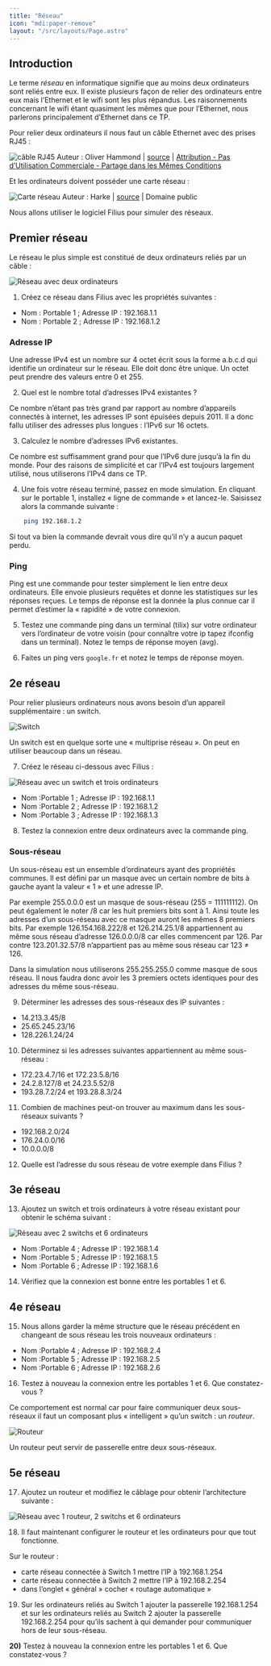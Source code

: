 ```yaml
---
title: "Réseau"
icon: "mdi:paper-remove"
layout: "/src/layouts/Page.astro"
---
```


## Introduction

Le terme _réseau_ en informatique signifie que au moins deux ordinateurs sont
reliés entre eux. Il existe plusieurs façon de relier des ordinateurs entre
eux mais l’Ethernet et le wifi sont les plus répandus. Les raisonnements
concernant le wifi étant quasiment les mêmes que pour l’Ethernet, nous
parlerons principalement d’Ethernet dans ce TP.

Pour relier deux ordinateurs il nous faut un câble Ethernet avec des prises
RJ45 :

![câble RJ45](/cours/rj45.jpg) Auteur : Oliver Hammond | [source](https://www.flickr.com/photos/olivander/76685908/) | [Attribution - Pas d’Utilisation Commerciale - Partage dans les Mêmes Conditions](https://creativecommons.org/licenses/by-nc-sa/2.0/)

Et les ordinateurs doivent posséder une carte réseau :

![Carte réseau](/cours/carte.jpg) Auteur : Harke | [source](https://commons.wikimedia.org/wiki/File:GB_Network_PCI_Card.jpg) | Domaine public

Nous allons utiliser le logiciel Filius pour simuler des réseaux.

## Premier réseau

Le réseau le plus simple est constitué de deux ordinateurs reliés par un câble
:

![Réseau avec deux ordinateurs](/cours/reseau1.png)

1. Créez ce réseau dans Filius avec les propriétés suivantes :

  - Nom : Portable 1 ; Adresse IP : 192.168.1.1
  - Nom : Portable 2 ; Adresse IP : 192.168.1.2

### Adresse IP

Une adresse IPv4 est un nombre sur 4 octet écrit sous la forme a.b.c.d qui
identifie un ordinateur sur le réseau. Elle doit donc être unique. Un octet
peut prendre des valeurs entre 0 et 255.

2. Quel est le nombre total d’adresses IPv4 existantes ?

Ce nombre n’étant pas très grand par rapport au nombre d’appareils connectés à
internet, les adresses IP sont épuisées depuis 2011. Il a donc fallu utiliser
des adresses plus longues : l’IPv6 sur 16 octets.

3. Calculez le nombre d’adresses IPv6 existantes.

Ce nombre est suffisamment grand pour que l’IPv6 dure jusqu’à la fin du monde.
Pour des raisons de simplicité et car l’IPv4 est toujours largement utilisé,
nous utiliserons l’IPv4 dans ce TP.

4. Une fois votre réseau terminé, passez en mode simulation. En cliquant
sur le portable 1, installez « ligne de commande » et lancez-le. Saisissez
alors la commande suivante :

```bash
    ping 192.168.1.2
```

Si tout va bien la commande devrait vous dire qu’il n’y a aucun paquet perdu.

### Ping

Ping est une commande pour tester simplement le lien entre deux ordinateurs.
Elle envoie plusieurs requêtes et donne les statistiques sur les réponses
reçues. Le temps de réponse est la donnée la plus connue car il permet
d’estimer la « rapidité » de votre connexion.

5. Testez une commande ping dans un terminal (tilix) sur votre ordinateur
vers l’ordinateur de votre voisin (pour connaître votre ip tapez ifconfig dans
un terminal).  Notez le temps de réponse moyen (avg).

6. Faites un ping vers `google.fr` et notez le temps de réponse moyen.

## 2e réseau

Pour relier plusieurs ordinateurs nous avons besoin d’un appareil
supplémentaire : un switch.

![Switch](/cours/switch.jpg)

Un switch est en quelque sorte une « multiprise réseau ». On peut en utiliser
beaucoup dans un réseau.

7. Créez le réseau ci-dessous avec Filius :

![Réseau avec un switch et trois ordinateurs](/cours/reseau2.png)

  - Nom :Portable 1 ; Adresse IP : 192.168.1.1
  - Nom :Portable 2 ; Adresse IP : 192.168.1.2
  - Nom :Portable 3 ; Adresse IP : 192.168.1.3

8. Testez la connexion entre deux ordinateurs avec la commande ping.

### Sous-réseau

Un sous-réseau est un ensemble d’ordinateurs ayant des propriétés communes. Il
est défini par un masque avec un certain nombre de bits à gauche ayant la
valeur « 1 » et une adresse IP.

Par exemple 255.0.0.0 est un masque de sous-réseau (255 = 111111112). On peut
également le noter /8 car les huit premiers bits sont à 1. Ainsi toute les
adresses d’un sous-réseau avec ce masque auront les mêmes 8 premiers bits. Par
exemple 126.154.168.222/8 et 126.214.25.1/8 appartiennent au même sous réseau
d’adresse 126.0.0.0/8 car elles commencent par 126. Par contre 123.201.32.57/8
n’appartient pas au même sous réseau car 123 ≠ 126.

Dans la simulation nous utiliserons 255.255.255.0 comme masque de sous réseau.
Il nous faudra donc avoir les 3 premiers octets identiques pour des adresses
du même sous-réseau.

9. Déterminer les adresses des sous-réseaux des IP suivantes :

  - 14.213.3.45/8
  - 25.65.245.23/16
  - 128.226.1.24/24

10. Déterminez si les adresses suivantes appartiennent au même sous-réseau
:

  - 172.23.4.7/16 et 172.23.5.8/16
  - 24.2.8.127/8 et 24.23.5.52/8
  - 193.28.7.2/24 et 193.28.8.3/24

11. Combien de machines peut-on trouver au maximum dans les sous-réseaux
suivants ?

  - 192.168.2.0/24
  - 176.24.0.0/16
  - 10.0.0.0/8

12. Quelle est l’adresse du sous réseau de votre exemple dans Filius ?

## 3e réseau

13. Ajoutez un switch et trois ordinateurs à votre réseau existant pour
obtenir le schéma suivant :

![Réseau avec 2 switchs et 6 ordinateurs](/cours/reseau3.png)

  - Nom :Portable 4 ; Adresse IP : 192.168.1.4
  - Nom :Portable 5 ; Adresse IP : 192.168.1.5
  - Nom :Portable 6 ; Adresse IP : 192.168.1.6 

14. Vérifiez que la connexion est bonne entre les portables 1 et 6.

## 4e réseau

15. Nous allons garder la même structure que le réseau précédent en
changeant de sous réseau les trois nouveaux ordinateurs :

  - Nom :Portable 4 ; Adresse IP : 192.168.2.4
  - Nom :Portable 5 ; Adresse IP : 192.168.2.5
  - Nom :Portable 6 ; Adresse IP : 192.168.2.6

16. Testez à nouveau la connexion entre les portables 1 et 6. Que
constatez-vous ?

Ce comportement est normal car pour faire communiquer deux sous-réseaux il
faut un composant plus « intelligent » qu’un switch : un _routeur_.

![Routeur](/cours/routeur.jpg)

Un routeur peut servir de passerelle entre deux sous-réseaux.

## 5e réseau

17. Ajoutez un routeur et modifiez le câblage pour obtenir l’architecture
suivante :

![Réseau avec 1 routeur, 2 switchs et 6 ordinateurs](/cours/reseau4.png)

18. Il faut maintenant configurer le routeur et les ordinateurs pour que
tout fonctionne.

Sur le routeur :

  - carte réseau connectée à Switch 1 mettre l’IP à 192.168.1.254
  - carte réseau connectée à Switch 2 mettre l’IP à 192.168.2.254
  - dans l’onglet « général » cocher « routage automatique »

19. Sur les ordinateurs reliés au Switch 1 ajouter la passerelle
192.168.1.254 et sur les ordinateurs reliés au Switch 2 ajouter la passerelle
192.168.2.254 pour qu’ils sachent à qui demander pour communiquer hors de leur
sous-réseau.

**20)** Testez à nouveau la connexion entre les portables 1 et 6. Que
constatez-vous ?
